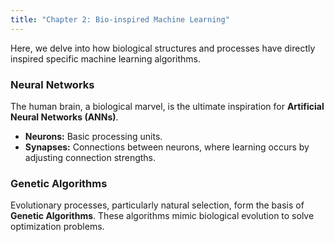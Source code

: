 ```yaml
---
title: "Chapter 2: Bio-inspired Machine Learning"
---
```


Here, we delve into how biological structures and processes have directly inspired specific machine learning algorithms.

### Neural Networks

The human brain, a biological marvel, is the ultimate inspiration for **Artificial Neural Networks (ANNs)**.

* **Neurons:** Basic processing units.
* **Synapses:** Connections between neurons, where learning occurs by adjusting connection strengths.

### Genetic Algorithms

Evolutionary processes, particularly natural selection, form the basis of **Genetic Algorithms**. These algorithms mimic biological evolution to solve optimization problems.